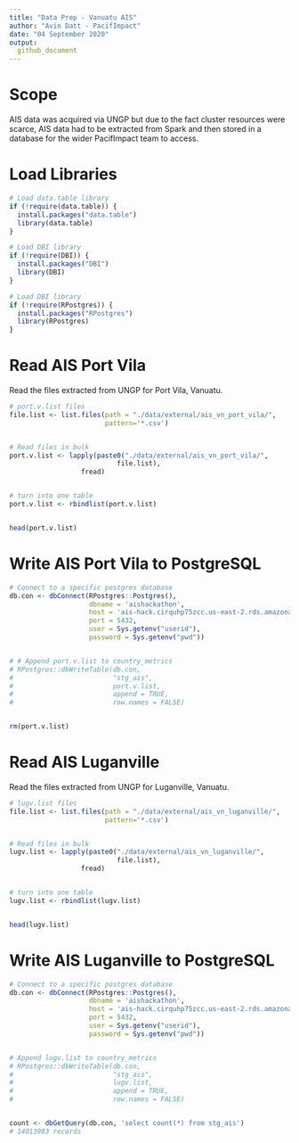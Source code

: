```yaml
---
title: "Data Prep - Vanuatu AIS"
author: "Avin Datt - PacifImpact"
date: "04 September 2020"
output: 
  github_document
---
```



# Scope 

AIS data was acquired via UNGP but due to the fact cluster resources were scarce, AIS data had to be extracted from Spark and then stored in a database for the wider PacifImpact team to access. 

# Load Libraries

```r
# Load data.table library
if (!require(data.table)) {
  install.packages("data.table")
  library(data.table)
}

# Load DBI library
if (!require(DBI)) {
  install.packages("DBI")
  library(DBI)
}

# Load DBI library
if (!require(RPostgres)) {
  install.packages("RPostgres")
  library(RPostgres)
}

```

# Read AIS Port Vila

Read the files extracted from UNGP for Port Vila, Vanuatu. 

```r
# port.v.list files
file.list <- list.files(path = "./data/external/ais_vn_port_vila/", 
                        pattern='*.csv')


# Read files in bulk
port.v.list <- lapply(paste0("./data/external/ais_vn_port_vila/",
                           file.list),
                  fread)


# turn into one table 
port.v.list <- rbindlist(port.v.list)


head(port.v.list)
```

# Write AIS Port Vila to PostgreSQL

```r
# Connect to a specific postgres database
db.con <- dbConnect(RPostgres::Postgres(),
                    dbname = 'aishackathon', 
                    host = 'ais-hack.cirquhp75zcc.us-east-2.rds.amazonaws.com', 
                    port = 5432, 
                    user = Sys.getenv("userid"),
                    password = Sys.getenv("pwd"))


# # Append port.v.list to country_metrics
# RPostgres::dbWriteTable(db.con,
#                         "stg_ais",
#                         port.v.list,
#                         append = TRUE,
#                         row.names = FALSE)


rm(port.v.list)

```

# Read AIS Luganville

Read the files extracted from UNGP for Luganville, Vanuatu. 

```r
# lugv.list files
file.list <- list.files(path = "./data/external/ais_vn_luganville/", 
                        pattern='*.csv')


# Read files in bulk
lugv.list <- lapply(paste0("./data/external/ais_vn_luganville/",
                           file.list),
                  fread)


# turn into one table 
lugv.list <- rbindlist(lugv.list)


head(lugv.list)
```

# Write AIS Luganville to PostgreSQL

```r
# Connect to a specific postgres database
db.con <- dbConnect(RPostgres::Postgres(),
                    dbname = 'aishackathon', 
                    host = 'ais-hack.cirquhp75zcc.us-east-2.rds.amazonaws.com', 
                    port = 5432, 
                    user = Sys.getenv("userid"),
                    password = Sys.getenv("pwd"))


# Append lugv.list to country_metrics
# RPostgres::dbWriteTable(db.con,
#                         "stg_ais",
#                         lugv.list,
#                         append = TRUE,
#                         row.names = FALSE)


count <- dbGetQuery(db.con, 'select count(*) from stg_ais')
# 14013983 records
```

 

